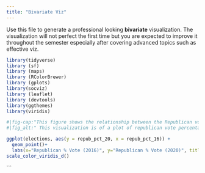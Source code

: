```yaml
---
title: "Bivariate Viz"
---
```


Use this file to generate a professional looking **bivariate** visualization.  The visualization will not perfect the first time but you are expected to improve it throughout the semester especially after covering advanced topics such as effective viz.
```r
library(tidyverse)
library (sf)
library (maps)
library (RColorBrewer)
library (gplots)
library(socviz)
library (leaflet)
library (devtools)
library(ggthemes)
library(viridis)
```


```r
#|fig-cap:"This figure shows the relationship between the Republican vote percentage in 2016 and 2020. The x-axis represents the 2016 votes and the y-axis represents the 2020 votes. 
#|fig_alt:" This visualization is of a plot of republican vote percentage in 2016 and 2020. The biggest takeaway is that the two variables are have strong positive correlation. Data from elections-"https://mac-stat.github.io/data/election_2020_county.csv"

ggplot(elections, aes(y = repub_pct_20, x = repub_pct_16)) +
  geom_point()+
  labs(x="Republican % Vote (2016)", y="Republican % Vote (2020)", title= "Relationship between Republican Vote %")+
scale_color_viridis_d()

```

```

